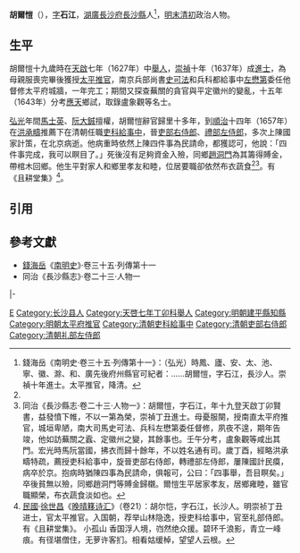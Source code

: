 '''胡爾愷'''（{{bd|1609年||17世紀}}），[[表字|字]]'''石江'''，[[湖廣等處承宣布政使司|湖廣]][[長沙府|長沙府]][[長沙縣|長沙縣]]人<ref name=djs>錢海岳《南明史·卷三十五·列傳第十一》：（弘光）時鳳、廬、安、太、池、寧、徽、滁、和、廣先後府州縣官可紀者：……胡爾愷，字石江，長沙人。崇禎十年進士。太平推官，降清。</ref>，[[明朝|明末]][[清朝|清初]]政治人物。

==生平==
胡爾愷十九歲時在[[天啟_(明朝)|天啟]]七年（1627年）中[[舉人|舉人]]，[[崇禎|崇禎]]十年（1637年）成[[進士|進士]]，為母親服喪完畢後獲授[[太平府|太平]][[推官|推官]]，南京兵部尚書[[史可法|史可法]]和兵科都給事中[[左懋第|左懋第]]委任他督修太平府城牆，一年完工；期間又探查蕪關的貪官與平定徽州的變亂，十五年（1643年）分考[[應天府_(明朝)|應天]]鄉試，取錄盧象觀等名士。

[[弘光|弘光]]年間[[馬士英|馬士英]]、[[阮大鋮|阮大鋮]]擅權，胡爾愷辭官歸里十多年，到[[順治|順治]]十四年（1657年）在[[洪承疇|洪承疇]]推薦下在清朝任職[[吏科|吏科]][[給事中|給事中]]，晉[[吏部|吏部]][[吏部侍郎|右侍郎]]、[[禮部|禮部]][[禮部侍郎|左侍郎]]，多次上陳國家計策，在北京病逝。他病重時依然上陳四件事為民請命，都獲認可，他說：「四件事完成，我可以瞑目了。」死後沒有足夠資金入殮，同鄉[[趙洞門|趙洞門]]為其籌得賻金，帶棺木回鄉。他生平對家人和鄉里孝友和睦，位居要職卻依然布衣蔬食<ref name=djs/><ref>同治《長沙縣志·卷二十三·人物一》：胡爾愷，字石江，年十九登天啟丁卯賢書，益發憤下帷，不以一第為榮，崇禎丁丑進士。母憂服闋，授南直太平府推官，城垣卑陋，南大司馬史可法、兵科左懋第委任督修，夙夜不遑，期年告竣，他如訪蕪關之蠧、定徽州之變，其餘事也。壬午分考，盧象觀等咸出其門。宏光時馬阮當國，拂衣而歸十餘年，不以姓名通有司。歲丁酉，經略洪承疇特疏，薦授吏科給事中，旋晉吏部右侍郎，轉禮部左侍郎，屢陳國計民瘼，病卒於京。抱病時猶陳四事為民請命，俱報可，公曰：「四事舉，吾目瞑矣。」卒後貧無以殮，同鄉趙洞門等賻金歸櫬。爾愷生平居家孝友，居鄉雍睦，雖官職顯榮，布衣蔬食淡如也。</ref>。有《且耕堂集》<ref>[[中華民國|民國]]·[[徐世昌|徐世昌]]《[[晚晴簃诗汇|晚晴簃诗汇]]》（卷21）：胡尔恺，字石江，长沙人。明崇祯丁丑进士，官太平推官。入国朝，荐举山林隐逸，授吏科给事中，官至礼部侍郎。有《且耕堂集》。 小孤山 香国浮人境，岿然绝众援。碧环千浪影，青立一峰痕。有径堪僧住，无萝许客扪。相看姑缓棹，望望人云根。</ref>。

==引用==
{{reflist}}

==參考文獻==
*[[錢海岳|錢海岳]]《[[南明史_(錢海岳)|南明史]]》·卷三十五·列傳第十一
*同治《長沙縣志》·卷二十三·人物一

{{start box}}
{{s-off}}
{{s-before|[[何弘仁|何弘仁]]}}
{{s-title|明朝建平縣知縣|1638年<br>{{small|（署）}}}}
{{s-after|[[高揚_(明朝)|高揚]]}}
|-
{{s-before|[[張調鼎|張調鼎]]}}
{{s-title|明朝太平府推官|1640年－1645年}}
{{s-after|[[張萬選_(貢生)|張萬選]]|清朝推官}}
{{end box}}

{{崇禎十年丁丑科殿試金榜}}

[[Category:胡姓|E]]
[[Category:长沙县人|Category:长沙县人]]
[[Category:天啓七年丁卯科舉人|Category:天啓七年丁卯科舉人]]
[[Category:明朝建平縣知縣|Category:明朝建平縣知縣]]
[[Category:明朝太平府推官|Category:明朝太平府推官]]
[[Category:清朝吏科給事中|Category:清朝吏科給事中]]
[[Category:清朝吏部右侍郎|Category:清朝吏部右侍郎]]
[[Category:清朝礼部左侍郎|Category:清朝礼部左侍郎]]